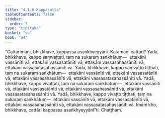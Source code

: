 ```yaml
---
title: "4.1.6 Kappasutta"
tableOfContents: false
sidebar:
  order: 7
type: "tipitaka"
basket: "su"
book: "a4"
---
```



<DynamicBreadcrumb />

<Division number="156" book="a4" bookNo="15" page="460">

<Paragraph number="917" book="a4">
“Cattārimāni, bhikkhave, kappassa asaṅkhyeyyāni. Katamāni cattāri? Yadā, bhikkhave, kappo saṃvaṭṭati, taṃ na sukaraṃ saṅkhātuṃ—  ettakāni vassānīti vā, ettakāni vassasatānīti vā, ettakāni vassasahassānīti vā, ettakāni vassasatasahassānīti vā.
</Paragraph>

<Paragraph number="918" book="a4">
Yadā, bhikkhave, kappo saṃvaṭṭo tiṭṭhati, taṃ na sukaraṃ saṅkhātuṃ—  ettakāni vassānīti vā, ettakāni vassasatānīti vā, ettakāni vassasahassānīti vā, ettakāni vassasatasahassānīti vā.
</Paragraph>

<Paragraph number="919" book="a4">
Yadā, bhikkhave, kappo vivaṭṭati, taṃ na sukaraṃ saṅkhātuṃ—  ettakāni vassānīti vā, ettakāni vassasatānīti vā, ettakāni vassasahassānīti vā, ettakāni vassasatasahassānīti vā.
</Paragraph>

<Paragraph number="920" book="a4">
Yadā, bhikkhave, kappo vivaṭṭo tiṭṭhati, taṃ na sukaraṃ saṅkhātuṃ—  ettakāni vassānīti vā, ettakāni vassasatānīti vā, ettakāni vassasahassānīti vā, ettakāni vassasatasahassānīti vā. Imāni kho, bhikkhave, cattāri kappassa asaṅkhyeyyānī”ti.

</Paragraph>
</Division>

<Paragraph number="921" type="center" book="a4">
Chaṭṭhaṃ.
</Paragraph>
